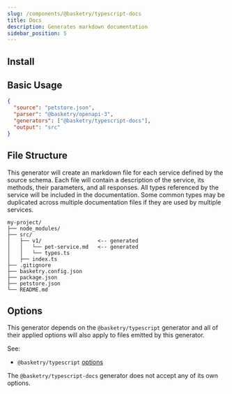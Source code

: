 ```yaml
---
slug: /components/@basketry/typescript-docs
title: Docs
description: Generates markdown documentation
sidebar_position: 5
---
```



<Contribute repo="typescript-docs" />

## Install

<Install package="@basketry/typescript-docs" />

## Basic Usage

```json title="basketry.config.json"
{
  "source": "petstore.json",
  "parser": "@basketry/openapi-3",
  "generators": ["@basketry/typescript-docs"],
  "output": "src"
}
```

## File Structure

This generator will create an markdown file for each service defined by the source schema. Each file will contain a description of the service, its methods, their parameters, and all responses. All types referenced by the service will be included in the documentation. Some common types may be duplicated across multiple documentation files if they are used by multiple services.

```
my-project/
├── node_modules/
├── src/
│   ├── v1/                  <-- generated
│   │   └── pet-service.md   <-- generated
│   │   └── types.ts
│   ├── index.ts
├── .gitignore
├── basketry.config.json
├── package.json
├── petstore.json
└── README.md
```

## Options

This generator depends on the `@basketry/typescript` generator and all of their applied options will also apply to files emitted by this generator.

See:

- `@basketry/typescript` [options](/docs/components/@basketry/typescript#options)

The `@basketry/typescript-docs` generator does not accept any of its own options.

